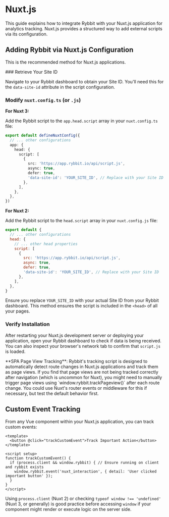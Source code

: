 
# Nuxt.js

This guide explains how to integrate Rybbit with your Nuxt.js application for analytics tracking. Nuxt.js provides a structured way to add external scripts via its configuration.

## Adding Rybbit via Nuxt.js Configuration

This is the recommended method for Nuxt.js applications.

<Steps>
### Retrieve Your Site ID

Navigate to your Rybbit dashboard to obtain your Site ID. You'll need this for the `data-site-id` attribute in the script configuration.

### Modify `nuxt.config.ts` (or `.js`)

**For Nuxt 3:**

Add the Rybbit script to the `app.head.script` array in your `nuxt.config.ts` file:

```typescript filename="nuxt.config.ts"
export default defineNuxtConfig({
  // ... other configurations
  app: {
    head: {
      script: [
        {
          src: 'https://app.rybbit.io/api/script.js',
          async: true,
          defer: true,
          'data-site-id': 'YOUR_SITE_ID', // Replace with your Site ID
        },
      ],
    },
  },
})
```

**For Nuxt 2:**

Add the Rybbit script to the `head.script` array in your `nuxt.config.js` file:

```javascript filename="nuxt.config.js"
export default {
  // ... other configurations
  head: {
    // ... other head properties
    script: [
      {
        src: 'https://app.rybbit.io/api/script.js',
        async: true,
        defer: true,
        'data-site-id': 'YOUR_SITE_ID', // Replace with your Site ID
      },
    ],
  },
}
```
Ensure you replace `YOUR_SITE_ID` with your actual Site ID from your Rybbit dashboard. This method ensures the script is included in the `<head>` of all your pages.

### Verify Installation

After restarting your Nuxt.js development server or deploying your application, open your Rybbit dashboard to check if data is being received. You can also inspect your browser's network tab to confirm that `script.js` is loaded.
</Steps>

<Callout type="info">
  **SPA Page View Tracking**: Rybbit's tracking script is designed to automatically detect route changes in Nuxt.js applications and track them as page views. If you find that page views are not being tracked correctly after navigation (which is uncommon for Nuxt), you might need to manually trigger page views using `window.rybbit.trackPageview()` after each route change. You could use Nuxt's router events or middleware for this if necessary, but test the default behavior first.
</Callout>

## Custom Event Tracking

From any Vue component within your Nuxt.js application, you can track custom events:

```vue
<template>
  <button @click="trackCustomEvent">Track Important Action</button>
</template>

<script setup>
function trackCustomEvent() {
  if (process.client && window.rybbit) { // Ensure running on client and rybbit exists
    window.rybbit.event('nuxt_interaction', { detail: 'User clicked important button' });
  }
}
</script>
```
Using `process.client` (Nuxt 2) or checking `typeof window !== 'undefined'` (Nuxt 3, or generally) is good practice before accessing `window` if your component might render or execute logic on the server side.
